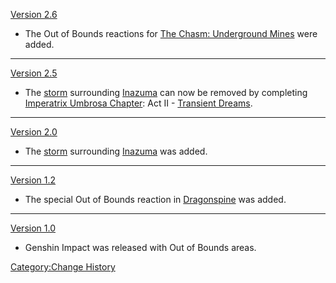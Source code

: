 [[Version 2.6]]
*The Out of Bounds reactions for [[The Chasm/Underground Mines|The Chasm: Underground Mines]] were added.
----
[[Version 2.5]]
*The [[Climate#A Nation Closed by Thunder|storm]] surrounding [[Inazuma]] can now be removed by completing [[Imperatrix Umbrosa Chapter]]: Act II - [[Transient Dreams]].
----
[[Version 2.0]]
*The [[Climate#A Nation Closed by Thunder|storm]] surrounding [[Inazuma]] was added.
----
[[Version 1.2]]
*The special Out of Bounds reaction in [[Dragonspine]] was added.
----
[[Version 1.0]]
*Genshin Impact was released with Out of Bounds areas.
<noinclude>[[Category:Change History]]</noinclude>